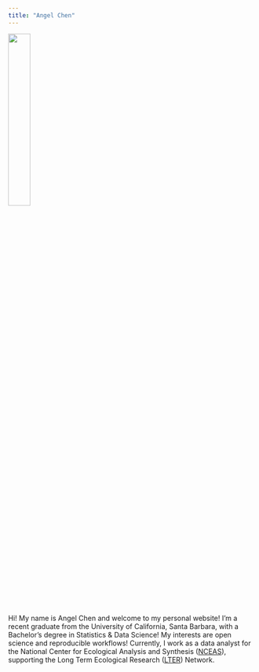 ```yaml
---
title: "Angel Chen"
---
```


![](images/20210421_122949.png){width="30%"}

Hi! My name is Angel Chen and welcome to my personal website! I'm a recent graduate from the University of California, Santa Barbara, with a Bachelor's degree in Statistics & Data Science! My interests are open science and reproducible workflows! Currently, I work as a data analyst for the National Center for Ecological Analysis and Synthesis ([NCEAS](https://www.nceas.ucsb.edu/)), supporting the Long Term Ecological Research ([LTER](https://lternet.edu/)) Network.

